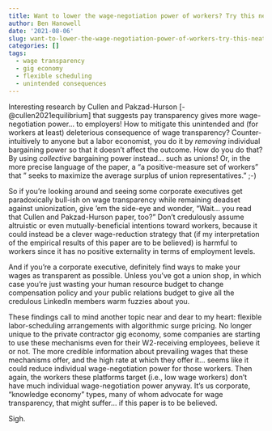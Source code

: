 ```yaml
---
title: Want to lower the wage-negotiation power of workers? Try this neat trick...
author: Ben Hanowell
date: '2021-08-06'
slug: want-to-lower-the-wage-negotiation-power-of-workers-try-this-neat-trick
categories: []
tags:
  - wage transparency
  - gig economy
  - flexible scheduling
  - unintended consequences
---
```


Interesting research by Cullen and Pakzad-Hurson [-@cullen2021equilibrium] that suggests pay transparency gives more wage-negotiation power... to employers! How to mitigate this unintended and (for workers at least) deleterious consequence of wage transparency? Counter-intuitively to anyone but a labor economist, you do it by *removing* individual bargaining power so that it doesn't affect the outcome. How do you do that? By using *collective* bargaining power instead... such as unions! Or, in the more precise language of the paper, a "a positive-measure set of workers" that " seeks to maximize the average surplus of union representatives." ;-)

So if you're looking around and seeing some corporate executives get paradoxically bull-ish on wage transparency while remaining deadset against unionization, give 'em the side-eye and wonder, "Wait... you read that Cullen and Pakzad-Hurson paper, too?" Don't credulously assume altruistic or even mutually-beneficial intentions toward workers, because it could instead be a clever wage-reduction strategy that (if my interpretation of the empirical results of this paper are to be believed) is harmful to workers since it has no positive externality in terms of employment levels.

And if you're a corporate executive, definitely find ways to make your wages as transparent as possible. Unless you've got a union shop, in which case you're just wasting your human resource budget to change compensation policy and your public relations budget to give all the credulous LinkedIn members warm fuzzies about you.

These findings call to mind another topic near and dear to my heart: flexible labor-scheduling arrangements with algorithmic surge pricing. No longer unique to the private contractor gig economy, some companies are starting to use these mechanisms even for their W2-receiving employees, believe it or not. The more credible information about prevailing wages that these mechanisms offer, and the high rate at which they offer it... seems like it could reduce individual wage-negotiation power for those workers. Then again, the workers these platforms target (i.e., low wage workers) don't have much individual wage-negotiation power anyway. It's us corporate, "knowledge economy" types, many of whom advocate for wage transparency, that might suffer... if this paper is to be believed.

Sigh.

